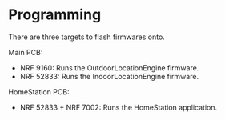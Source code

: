 # Programming

There are three targets to flash firmwares onto.

Main PCB:
- NRF 9160: Runs the OutdoorLocationEngine firmware.
- NRF 52833: Runs the IndoorLocationEngine firmware.

HomeStation PCB:
- NRF 52833 + NRF 7002: Runs the HomeStation application.

